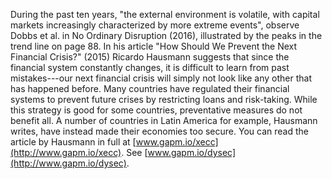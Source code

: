 
During the past ten years, "the external environment is volatile, with capital markets increasingly characterized by more extreme events", observe Dobbs et al. in No Ordinary Disruption (2016), illustrated by the peaks in the trend line on page 88. In his article "How Should We Prevent the Next Financial Crisis?" (2015) Ricardo Hausmann suggests that since the financial system constantly changes, it is difficult to learn from past mistakes---our next financial crisis will simply not look like any other that has happened before. Many countries have regulated their financial systems to prevent future crises by restricting loans and risk-taking. While this strategy is good for some countries, preventative measures do not benefit all. A number of countries in Latin America for example, Hausmann writes, have instead made their economies too secure. You can read the article by Hausmann in full at [www.gapm.io/xecc](http://www.gapm.io/xecc). See [www.gapm.io/dysec](http://www.gapm.io/dysec).